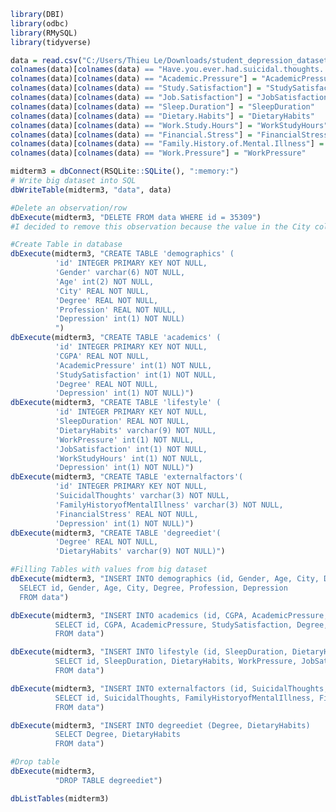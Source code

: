 ```{r echo=FALSE, message=FALSE, warning=FALSE}
library(DBI)
library(odbc)
library(RMySQL)
library(tidyverse)
```

```{r echo=FALSE}
data = read.csv("C:/Users/Thieu Le/Downloads/student_depression_dataset.csv")
colnames(data)[colnames(data) == "Have.you.ever.had.suicidal.thoughts.."] = "SuicidalThoughts"
colnames(data)[colnames(data) == "Academic.Pressure"] = "AcademicPressure"
colnames(data)[colnames(data) == "Study.Satisfaction"] = "StudySatisfaction"
colnames(data)[colnames(data) == "Job.Satisfaction"] = "JobSatisfaction"
colnames(data)[colnames(data) == "Sleep.Duration"] = "SleepDuration"
colnames(data)[colnames(data) == "Dietary.Habits"] = "DietaryHabits"
colnames(data)[colnames(data) == "Work.Study.Hours"] = "WorkStudyHours"
colnames(data)[colnames(data) == "Financial.Stress"] = "FinancialStress"
colnames(data)[colnames(data) == "Family.History.of.Mental.Illness"] = "FamilyHistoryofMentalIllness"
colnames(data)[colnames(data) == "Work.Pressure"] = "WorkPressure"
```

```{r echo=FALSE}
midterm3 = dbConnect(RSQLite::SQLite(), ":memory:")
# Write big dataset into SQL
dbWriteTable(midterm3, "data", data)
```

```{r message=FALSE, warning=FALSE}
#Delete an observation/row
dbExecute(midterm3, "DELETE FROM data WHERE id = 35309")
#I decided to remove this observation because the value in the City column is listed as 3.0, which is not a valid city name and appears to be a data entry error. Given that our dataset contains over 27,000 observations, removing this single flaw entry is unlikely to impact the overall representativeness or integrity of the dataset.
```
```{r message=FALSE}
#Create Table in database
dbExecute(midterm3, "CREATE TABLE 'demographics' (
          'id' INTEGER PRIMARY KEY NOT NULL,
          'Gender' varchar(6) NOT NULL,
          'Age' int(2) NOT NULL,
          'City' REAL NOT NULL, 
          'Degree' REAL NOT NULL,
          'Profession' REAL NOT NULL,
          'Depression' int(1) NOT NULL)
          ")
dbExecute(midterm3, "CREATE TABLE 'academics' (
          'id' INTEGER PRIMARY KEY NOT NULL,
          'CGPA' REAL NOT NULL,
          'AcademicPressure' int(1) NOT NULL,
          'StudySatisfaction' int(1) NOT NULL, 
          'Degree' REAL NOT NULL,
          'Depression' int(1) NOT NULL)")
dbExecute(midterm3, "CREATE TABLE 'lifestyle' (
          'id' INTEGER PRIMARY KEY NOT NULL,
          'SleepDuration' REAL NOT NULL, 
          'DietaryHabits' varchar(9) NOT NULL, 
          'WorkPressure' int(1) NOT NULL,
          'JobSatisfaction' int(1) NOT NULL,
          'WorkStudyHours' int(1) NOT NULL,
          'Depression' int(1) NOT NULL)")
dbExecute(midterm3, "CREATE TABLE 'externalfactors'(
          'id' INTEGER PRIMARY KEY NOT NULL,
          'SuicidalThoughts' varchar(3) NOT NULL,
          'FamilyHistoryofMentalIllness' varchar(3) NOT NULL,
          'FinancialStress' REAL NOT NULL, 
          'Depression' int(1) NOT NULL)")
dbExecute(midterm3, "CREATE TABLE 'degreediet'(
          'Degree' REAL NOT NULL,
          'DietaryHabits' varchar(9) NOT NULL)")
```
```{r}
#Filling Tables with values from big dataset
dbExecute(midterm3, "INSERT INTO demographics (id, Gender, Age, City, Degree, Profession, Depression)
  SELECT id, Gender, Age, City, Degree, Profession, Depression
  FROM data")

dbExecute(midterm3, "INSERT INTO academics (id, CGPA, AcademicPressure, StudySatisfaction, Degree, Depression)
          SELECT id, CGPA, AcademicPressure, StudySatisfaction, Degree, Depression
          FROM data")

dbExecute(midterm3, "INSERT INTO lifestyle (id, SleepDuration, DietaryHabits, WorkPressure, JobSatisfaction, WorkStudyHours, Depression)
          SELECT id, SleepDuration, DietaryHabits, WorkPressure, JobSatisfaction, WorkStudyHours, Depression
          FROM data")

dbExecute(midterm3, "INSERT INTO externalfactors (id, SuicidalThoughts, FamilyHistoryofMentalIllness, FinancialStress, Depression)
          SELECT id, SuicidalThoughts, FamilyHistoryofMentalIllness, FinancialStress, Depression
          FROM data")

dbExecute(midterm3, "INSERT INTO degreediet (Degree, DietaryHabits)
          SELECT Degree, DietaryHabits
          FROM data")
```
```{r}
#Drop table 
dbExecute(midterm3, 
          "DROP TABLE degreediet")
```
```{r}
dbListTables(midterm3)
```
